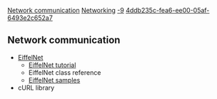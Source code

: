 [[Property:title|Network communication]]
[[Property:link_title|Networking]]
[[Property:weight|-9]]
[[Property:uuid|4ddb235c-fea6-ee00-05af-6493e2c652a7]]
== Network communication ==

* [[EiffelNet Library|EiffelNet]]
** [[EiffelNet|EiffelNet tutorial]]
** EiffelNet class reference
** [[EiffelNet Samples|EiffelNet samples]]
* cURL library

